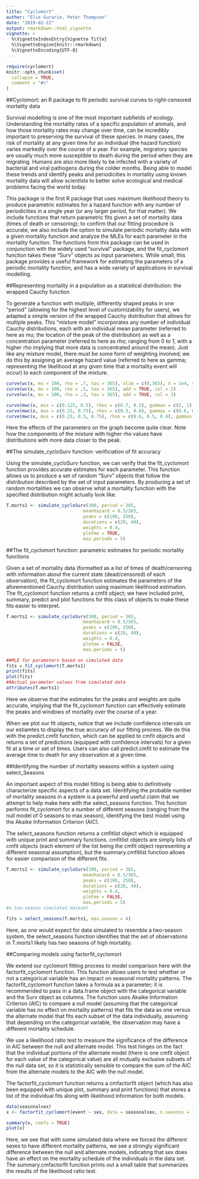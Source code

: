 ```yaml
---
title: "Cyclomort"
author: "Elie Gurarie, Peter Thompson"
date: "2019-02-22"
output: rmarkdown::html_vignette
vignette: >
  %\VignetteIndexEntry{Vignette Title}
  %\VignetteEngine{knitr::rmarkdown}
  %\VignetteEncoding{UTF-8}
---
```


```r
require(cyclomort)
knitr::opts_chunk$set(
  collapse = TRUE,
  comment = "#>"
)
```

##Cyclomort: an R package to fit periodic survival curves to right-censored mortality data

Survival modelling is one of the most important subfields of ecology. Understanding the mortality rates of a specific population of animals, and how those mortality rates may change over time, can be incredibly important to preserving the survival of these species. In many cases, the risk of mortality at any given time for an individual (the hazard function) varies markedly over the course of a year. For example, migratory species are usually much more susceptible to death during the period when they are migrating. Humans are also more likely to be infected with a variety of bacterial and viral pathogens during the colder months. Being able to model these trends and identify peaks and periodicities in mortality using known mortality data will allow scientists to better solve ecological and medical problems facing the world today.
  
This package is the first R package that uses maximum likelihood theory to produce parametric estimates for a hazard function with any number of periodicities in a single year (or any larger period, for that matter). We include functions that return parametric fits given a set of mortality data (times of death or censoring); to confirm that our fitting procedure is accurate, we also include the option to simulate periodic mortality data with a given mortality function and analyze the MLEs for each parameter in the mortality function. The functions from this package can be used in conjunction with the widely used "survival" package, and the fit_cyclomort function takes these "Surv" objects as input parameters. While small, this package provides a useful framework for estimating the parameters of a periodic mortality function, and has a wide variety of applications in survival modelling.

##Representing mortality in a population as a statistical distribution: the wrapped Cauchy function

To generate a function with multiple, differently shaped peaks in one "period" (allowing for the highest level of customizability for users), we adapted a simple version of the wrapped Cauchy distribution that allows for multiple peaks. This "mixture model" incorporates any number of individual Cauchy distributions, each with an individual mean parameter (referred to here as mu; the location of the peak of the distribution) as well as a concentration parameter (referred to here as rho; ranging from 0 to 1, with a higher rho implying that more data is concentrated around the mean). Just like any mixture model, there must be some form of weighting involved; we do this by assigning an average hazard value (referred to here as gamma; representing the likelihood at any given time that a mortality event will occur) to each component of the mixture.

```r
curve(wc(x, mu = 100, rho = .7, tau = 365), xlim = c(0,365), n = 1e4, ylab = "hazard", xlab = "time")
curve(wc(x, mu = 100, rho = .5, tau = 365), add = TRUE, col = 2)
curve(wc(x, mu = 100, rho = .3, tau = 365), add = TRUE, col = 3)
```

```r
curve(mwc(x, mus = c(0.125, 0.5), rhos = c(0.7, 0.5), gammas = c(2, 1), tau = 1), xlim = c(0,1), ylab = "hazard", xlab = "time")
curve(mwc(x, mus = c(0.25, 0.75), rhos = c(0.3, 0.8), gammas = c(0.6, 0.4), tau = 1), add = TRUE, col = 2)
curve(mwc(x, mus = c(0.25, 0.5, 0.75), rhos = c(0.6, 0.5, 0.4), gammas = c(0.5, 0.2, 0.3), tau = 1), add = TRUE, col = 3)
```

Here the effects of the parameters on the graph become quite clear. Note how the components of the mixture with higher rho values have distributions with more data closer to the peak.

##The simulate_cycloSurv function: verificiation of fit accuracy

Using the simulate_cycloSurv function, we can verify that the fit_cyclomort function provides accurate estimates for each parameter. This function allows us to produce a set of random "Surv" objects that follow the distribution described by the set of input parameters. By producing a set of random mortalities we can observe what a mortality function with the specified distribution might actually look like.

```r
T.morts1 <- simulate_cycloSurv(300, period = 365, 
                             meanhazard = 0.5/365, 
                             peaks = c(100, 250), 
                             durations = c(20, 40), 
                             weights = 0.4, 
                             plotme = TRUE,
                             max.periods = 5)
```

##The fit_cyclomort function: parametric estimates for periodic mortality functions

Given a set of mortality data (formatted as a list of times of death/censoring with information about the current state (dead/censored) of each observation), the fit_cyclomort function estimates the parameters of the aforementioned Cauchy distribution using maximum likelihood estimation. The fit_cyclomort function returns a cmfit object; we have included print, summary, predict and plot functions for this class of objects to make these fits easier to interpret.

```r
T.morts1 <- simulate_cycloSurv(300, period = 365, 
                             meanhazard = 0.5/365, 
                             peaks = c(100, 250), 
                             durations = c(20, 40), 
                             weights = 0.4, 
                             plotme = FALSE,
                             max.periods = 5)

##MLE for parameters based on simulated data
fits = fit_cyclomort(T.morts1)
print(fits)
plot(fits)
##Actual parameter values from simulated data
attributes(T.morts1)
```

Here we observe that the estimates for the peaks and weights are quite accurate, implying that the fit_cyclomort function can effectively estimate the peaks and windows of mortality over the course of a year.

When we plot our fit objects, notice that we include confidence intervals on our estiamtes to display the true accuracy of our fitting process. We do this with the predict.cmfit function, which can be applied to cmfit objects and returns a set of predictions (equipped with confidence intervals) for a given fit at a time or set of times. Users can also call predict.cmfit to estimate the average time to death for any observation at a given time.

##Identifying the number of mortality seasons within a system using select_Seasons

An important aspect of this model fitting is being able to definitively characterize specific aspects of a data set. Identifying the probable number of mortality seasons in a system is a powerful and useful claim that we attempt to help make here with the select_seasons function. This function performs fit_cyclomort for a number of different seasons (ranging from the null model of 0 seasons to max.season), identifying the best model using the Akaike Information Criterion (AIC).

The select_seasons function returns a cmfitlist object which is equipped with unique print and summary functions. cmfitlist objects are simply lists of cmfit objects (each element of the list being the cmfit object representing a different seasonal assumption), but the summary.cmfitlist function allows for easier comparison of the different fits.

```r
T.morts1 <- simulate_cycloSurv(300, period = 365, 
                             meanhazard = 0.5/365, 
                             peaks = c(100, 250), 
                             durations = c(20, 40), 
                             weights = 0.4, 
                             plotme = FALSE,
                             max.periods = 5)
#a two-season simulated dataset

fits = select_seasons(T.morts1, max.season = 4)

```

Here, as one would expect for data simulated to resemble a two-season system, the select_seasons function identifies that the set of observations in T.morts1 likely has two seasons of high mortality.

##Comparing models using factorfit_cyclomort

We extend our cyclomort fitting process to model comparison here with the factorfit_cyclomort function. This function allows users to test whether or not a categorical variable has an impact on seasonal mortality patterns. The factorfit_cyclomort function takes a formula as a parameter; it is recommended to pass in a data.frame object with the categorical variable and the Surv object as columns. The function uses Akaike Information Criterion (AIC) to compare a null model (assuming that the categorical variable has no effect on mortality patterns) that fits the data as one versus the alternate model that fits each subset of the data individually, assuming that depending on the categorical variable, the observation may have a different mortality schedule.

We use a likelihood ratio test to measure the significance of the difference in AIC between the null and alternate model. This test hinges on the fact that the individual portions of the alternate model (there is one cmfit object for each value of the categorical value) are all mutually exclusive subsets of the null data set, so it is statistically sensible to compare the sum of the AIC from the alternate models to the AIC with the null model.

The factorfit_cyclomort function returns a cmfactorfit object (which has also been equipped with unique plot, summary and print functions) that stores a list of the individual fits along with likelihood information for both models.

```r
data(seasonalsex)
x <- factorfit_cyclomort(event ~ sex, data = seasonalsex, n.seasons = 1)

summary(x, coefs = TRUE)
plot(x)
```

Here, we see that with some simulated data where we forced the different sexes to have different mortality patterns, we see a strongly significant difference between the null and alternate models, indicating that sex does have an effect on the mortality schedule of the individuals in the data set. The summary.cmfactorfit function prints out a small table that summarizes the results of the likelihood ratio test.